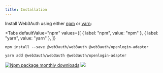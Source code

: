 ```yaml
---
title: Installation
---
```



Install Web3Auth using either [npm](https://www.npmjs.com/package/@web3auth/web3auth) or [yarn](https://yarnpkg.com/package/@web3auth/web3auth):

<Tabs
  defaultValue="npm"
  values={[
    { label: "npm", value: "npm" },
    { label: "yarn", value: "yarn" },
  ]}
>
<TabItem value="npm">

```shell
npm install --save @web3auth/web3auth @web3auth/openlogin-adapter
```

</TabItem>

<TabItem value="yarn">

```shell
yarn add @web3auth/web3auth @web3auth/openlogin-adapter
```

</TabItem>

</Tabs>

<!-- [![Npm package version](https://badgen.net/npm/v/@web3auth/web3auth)](https://www.npmjs.com/package/@web3auth/web3auth) -->
<!-- [![Github stars](https://badgen.net/github/stars/web3auth/web3auth)](https://github.com/web3auth/web3auth) -->

[![Npm package monthly downloads](https://badgen.net/npm/dm/@web3auth/web3auth)](https://www.npmjs.com/package/@web3auth/web3auth)
[![](https://data.jsdelivr.com/v1/package/npm/@web3auth/web3auth/badge)](https://www.jsdelivr.com/package/npm/@web3auth/web3auth)
